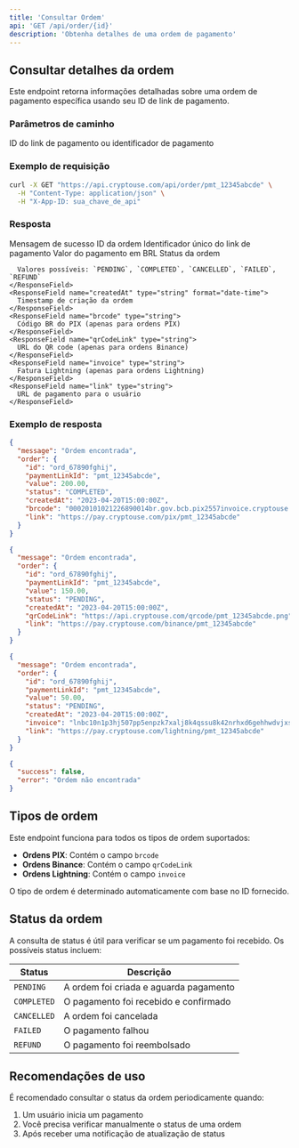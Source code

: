```yaml
---
title: 'Consultar Ordem'
api: 'GET /api/order/{id}'
description: 'Obtenha detalhes de uma ordem de pagamento'
---
```


## Consultar detalhes da ordem

Este endpoint retorna informações detalhadas sobre uma ordem de pagamento específica usando seu ID de link de pagamento.

### Parâmetros de caminho

<ParamField path="id" type="string" required>
  ID do link de pagamento ou identificador de pagamento
</ParamField>

### Exemplo de requisição

```bash
curl -X GET "https://api.cryptouse.com/api/order/pmt_12345abcde" \
  -H "Content-Type: application/json" \
  -H "X-App-ID: sua_chave_de_api"
```

### Resposta

<ResponseField name="message" type="string">
  Mensagem de sucesso
</ResponseField>

<ResponseField name="order" type="object">
  <Expandable title="Propriedades">
    <ResponseField name="id" type="string">
      ID da ordem
    </ResponseField>
    <ResponseField name="paymentLinkId" type="string">
      Identificador único do link de pagamento
    </ResponseField>
    <ResponseField name="value" type="number">
      Valor do pagamento em BRL
    </ResponseField>
    <ResponseField name="status" type="string">
      Status da ordem
      
      Valores possíveis: `PENDING`, `COMPLETED`, `CANCELLED`, `FAILED`, `REFUND`
    </ResponseField>
    <ResponseField name="createdAt" type="string" format="date-time">
      Timestamp de criação da ordem
    </ResponseField>
    <ResponseField name="brcode" type="string">
      Código BR do PIX (apenas para ordens PIX)
    </ResponseField>
    <ResponseField name="qrCodeLink" type="string">
      URL do QR code (apenas para ordens Binance)
    </ResponseField>
    <ResponseField name="invoice" type="string">
      Fatura Lightning (apenas para ordens Lightning)
    </ResponseField>
    <ResponseField name="link" type="string">
      URL de pagamento para o usuário
    </ResponseField>
  </Expandable>
</ResponseField>

### Exemplo de resposta

<CodeGroup>

```json Sucesso - Ordem PIX (200)
{
  "message": "Ordem encontrada",
  "order": {
    "id": "ord_67890fghij",
    "paymentLinkId": "pmt_12345abcde",
    "value": 200.00,
    "status": "COMPLETED",
    "createdAt": "2023-04-20T15:00:00Z",
    "brcode": "00020101021226890014br.gov.bcb.pix2557invoice.cryptouse.com/pmt_12345abcde5204000053039865802BR5913Empresa PIX6008Sao Paulo62290525pmt_12345abcde1234567890123640230A",
    "link": "https://pay.cryptouse.com/pix/pmt_12345abcde"
  }
}
```

```json Sucesso - Ordem Binance (200)
{
  "message": "Ordem encontrada",
  "order": {
    "id": "ord_67890fghij",
    "paymentLinkId": "pmt_12345abcde",
    "value": 150.00,
    "status": "PENDING",
    "createdAt": "2023-04-20T15:00:00Z",
    "qrCodeLink": "https://api.cryptouse.com/qrcode/pmt_12345abcde.png",
    "link": "https://pay.cryptouse.com/binance/pmt_12345abcde"
  }
}
```

```json Sucesso - Ordem Lightning (200)
{
  "message": "Ordem encontrada",
  "order": {
    "id": "ord_67890fghij",
    "paymentLinkId": "pmt_12345abcde",
    "value": 50.00,
    "status": "PENDING",
    "createdAt": "2023-04-20T15:00:00Z",
    "invoice": "lnbc10n1p3hj507pp5enpzk7xalj8k4qssu8k42nrhxd6gehhwdvjxs9w39m9u2xcyxsdqqcqzpgxqyz5vqsp5usyc0ezh9l7m4drja5g56xe6aqsmuhts6j6fxurpsju75h8tn76q9qyyssqj4zs3jtm764fgdcgx067j8tjdvqhh2rpnl6v0ntlc6j8w4jt6qmx3fjc9vl0x9s3gkqfm4qsf2j9c3z7zjtmf6mw2886xdnljnrgpf9ykx6",
    "link": "https://pay.cryptouse.com/lightning/pmt_12345abcde"
  }
}
```

```json Ordem não encontrada (404)
{
  "success": false,
  "error": "Ordem não encontrada"
}
```

</CodeGroup>

## Tipos de ordem

Este endpoint funciona para todos os tipos de ordem suportados:

- **Ordens PIX**: Contém o campo `brcode`
- **Ordens Binance**: Contém o campo `qrCodeLink`
- **Ordens Lightning**: Contém o campo `invoice`

O tipo de ordem é determinado automaticamente com base no ID fornecido.

## Status da ordem

A consulta de status é útil para verificar se um pagamento foi recebido. Os possíveis status incluem:

| Status | Descrição |
|--------|-----------|
| `PENDING` | A ordem foi criada e aguarda pagamento |
| `COMPLETED` | O pagamento foi recebido e confirmado |
| `CANCELLED` | A ordem foi cancelada |
| `FAILED` | O pagamento falhou |
| `REFUND` | O pagamento foi reembolsado |

## Recomendações de uso

É recomendado consultar o status da ordem periodicamente quando:

1. Um usuário inicia um pagamento
2. Você precisa verificar manualmente o status de uma ordem
3. Após receber uma notificação de atualização de status 